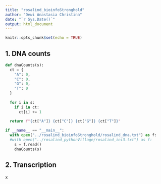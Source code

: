 ```yaml
---
title: "rosalind_bioinfoStronghold"
author: "Dewi Anastasia Christina"
date: "`r Sys.Date()`"
output: html_document
---
```


```r
knitr::opts_chunk$set(echo = TRUE)
```

## 1. DNA counts

```python
def dnaCounts(s):
  ct = {
    "A": 0,
    "C": 0,
    "G": 0,
    "T": 0
  }
  
  for i in s:
    if i in ct:
      ct[i] += 1
  
  return f"{ct["A"]} {ct["C"]} {ct["G"]} {ct["T"]}"

if __name__ == "__main__":
  with open("../rosalind_bioinfoStronghold/rosalind_dna.txt") as f:
  #with open("../rosalind_pythonVillage/rosalind_ini3.txt") as f:
    s = f.read()
    dnaCounts(s)
```

## 2. Transcription

x
